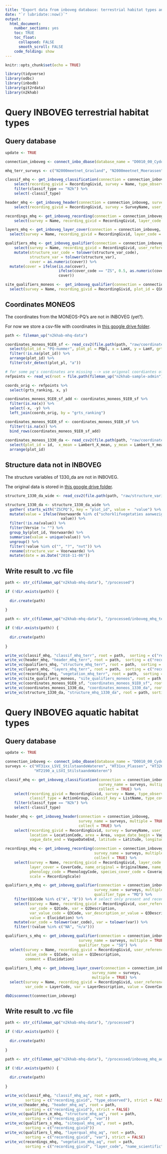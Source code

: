 ```yaml
---
title: "Export data from inboveg database: terrestrial habitat types and aquatic habitat types measured by INBO"
date: "`r lubridate::now()`"
output: 
  html_document:
    number_sections: yes
    toc: TRUE
    toc_float:
      collapsed: FALSE
      smooth_scroll: FALSE
    code_folding: show
---
```


```r
knitr::opts_chunk$set(echo = TRUE)
```

```r
library(tidyverse)
library(odbc)
library(inbodb)
library(git2rdata)
library(n2khab)
```

# Query INBOVEG terrestrial habitat types

## Query database

```r
update <- TRUE
```

```r
 
connection_inboveg <- connect_inbo_dbase(database_name = "D0010_00_Cydonia")

mhq_terr_surveys <- c("N2000meetnet_Grasland", "N2000meetnet_Moerassen", "N2000meetnet_Grasland_BHM", "N2000meetnet_Moeras_BHM", "N2000meetnet_Duinen_BHM", "N2000_Duinen_Fieldapp", "N2000meetnet_Bos_91E0_sf", "N2000meetnet_Heide_BHM", "N2000meetnet_Heide_BHM_2022", "N2000_6510_droogte", "Schelde-estuarium")

classif_mhq <- get_inboveg_classification(connection = connection_inboveg, survey_name = mhq_terr_surveys, collect = TRUE, multiple = TRUE) %>%
    select(recording_givid = RecordingGivid, survey = Name, type_observed = Classif, classif_type = ActionGroup, classif_key = ListName, type_cover = Cover) %>%
    filter(classif_type == "N2k") %>%
    select(-classif_type)

header_mhq <- get_inboveg_header(connection = connection_inboveg, survey_name = mhq_terr_surveys, collect = TRUE, multiple = TRUE) %>%
    select(recording_givid = RecordingGivid, survey = SurveyName, user_reference = UserReference, area = Area, vague_date_begin = VagueDateBegin, vague_date_end = VagueDateEnd, latitude = Latitude, longitude = Longitude)

recordings_mhq <- get_inboveg_recording(connection = connection_inboveg, survey_name = mhq_terr_surveys, collect = TRUE, multiple = TRUE) %>%
    select(survey = Name, recording_givid = RecordingGivid, layer_code = LayerCode, layer_cover = CoverCode, name_original = OriginalName, name_scientific = ScientificName, phenology_code = PhenologyCode, species_cover_code = CoverageCode, species_cover = PctValue, scale = RecordingScale)

layers_mhq <- get_inboveg_layer_cover(connection = connection_inboveg, survey_name = mhq_terr_surveys, multiple = TRUE) %>%
  select(survey = Name, recording_givid = RecordingGivid, layer_code = LayerCode, layer_description = LayerDescription, layer_cover = CoverCode)

qualifiers_mhq <- get_inboveg_qualifier(connection = connection_inboveg, survey_name = mhq_terr_surveys, qualifier_type = "MQ", multiple = TRUE) %>%
    select(survey = Name, recording_givid = RecordingGivid, user_reference = UserReference, structure_var_code = Q2Code, structure_var = Q2Description, cover = Q3Description, cover_code = Q3Code) %>%
    mutate(structure_var_code = tolower(structure_var_code),
           structure_var = tolower(structure_var),
           cover = as.numeric(cover)) %>%
  mutate(cover = ifelse(is.na(cover), 
                        ifelse(cover_code == "ZS", 0.5, as.numeric(cover_code)),
                        cover))

site_qualifiers_moneos <-  get_inboveg_qualifier(connection = connection_inboveg, survey_name = c("N2000meetnet_Bos_91E0_sf", "Schelde-estuarium"), qualifier_type = "SQ", multiple = TRUE) %>%
  select(survey = Name, recording_givid = RecordingGivid, plot_id = Q1Code)

```

## Coordinates MONEOS

The coordinates from the MONEOS-PQ's are not in INBOVEG (yet?).

For now we store a csv-file with coordinates in [this google drive folder](https://drive.google.com/drive/folders/1tl0gtQrFdmMtgupffkX8uuMJ0uJbeWKL).

```r

path <- fileman_up("n2khab-mhq-data")

coordinates_moneos_91E0_sf <- read_csv2(file.path(path, "raw/coordinates_inbo/CoordinatenExtraPQ_LSVI_91E0_2025-01-07.csv")) %>%
  select(plot_id = "PQ-nummer", plot_pl = PQpl, x = LamX, y = LamY, grts_ranking = Ranking) %>%
  filter(!is.na(plot_id)) %>%
  arrange(plot_id) %>%
  filter(str_detect(plot_pl, "a"))

# for some pq's coordinates are missing --> use origonal coordiantes of sampling units based on ranking
refpoints <- read_vc(root = file.path(fileman_up("n2khab-sample-admin"), "data/mhq_terr/"), file = "mhq_terr_refpoints")

coords_orig <- refpoints %>%
  select(grts_ranking, x, y)

coordinates_moneos_91E0_sf_add <- coordinates_moneos_91E0_sf %>%
  filter(is.na(x)) %>%
  select(-x, -y) %>%
  left_join(coords_orig, by = "grts_ranking")

coordinates_moneos_91E0_sf <- coordinates_moneos_91E0_sf %>%
  filter(!is.na(x)) %>%
  bind_rows(coordinates_moneos_91E0_sf_add)
  
coordinates_moneos_1330_da <- read_csv2(file.path(path, "raw/coordinates_inbo/coördinaten_1330_da.csv")) %>%
  select(plot_id = id,  x_mean = Lambert_X_mean, y_mean = Lambert_Y_mean, x_l = Lambert_X_l, y_l = Lambert_Y_l, x_r = Lambert_X_r, y_r = Lambert_Y_r) %>%
  arrange(plot_id)
```

## Structure data not in INBOVEG

The structure variables of 1330_da are not in INBOVEG. 

The original data is stored in [this google drive folder](https://drive.google.com/drive/folders/1tl0gtQrFdmMtgupffkX8uuMJ0uJbeWKL).

```r
structure_1330_da_wide <- read_csv2(file.path(path, "raw/structure_variables/Structuurgegevens_1330_da.csv"))

structure_1330_da <- structure_1330_da_wide %>%
  gather( starts_with("ZSCPQ"), key = "plot_id", value =  "value") %>%
  mutate(value = ifelse(Voorwaarde %in% c("schorklifvegetaties aanwezig", "habitattype lager dan het klif") & value == "nvt", "nee",
                         value)) %>%
  filter(!is.na(value)) %>%
  filter(Versie != "") %>%
  group_by(plot_id, Voorwaarde) %>%
  summarise(value = unique(value)) %>%
  ungroup() %>%
  filter(!value %in% c("", "?", "nvt")) %>%
  rename(structure_var = Voorwaarde) %>%
  mutate(date = as.Date("2018-11-06"))

```

## Write result to .vc file

```r

path <- str_c(fileman_up("n2khab-mhq-data"), "/processed")

if (!dir.exists(path)) {
    
  dir.create(path)  
    
}

path <- str_c(fileman_up("n2khab-mhq-data"), "/processed/inboveg_mhq_terr")

if (!dir.exists(path)) {
    
  dir.create(path)  
    
}

write_vc(classif_mhq, "classif_mhq_terr", root = path,  sorting = c("recording_givid", "type_observed"), strict = FALSE)
write_vc(header_mhq, "header_mhq_terr", root = path,  sorting = c("recording_givid"), strict = FALSE)
write_vc(qualifiers_mhq, "structure_mhq_terr", root = path,  sorting = c("recording_givid", "structure_var"), strict = FALSE)
write_vc(layers_mhq, "layers_mhq_terr", root = path,  sorting = c("recording_givid", "layer_code"))
write_vc(recordings_mhq, "vegetation_mhq_terr", root = path,  sorting = c("recording_givid", "layer_code", "name_scientific"))
write_vc(site_qualifiers_moneos, "site_qualifiers_moneos", root = path, sorting = c("recording_givid"))
write_vc(coordinates_moneos_91E0_sf, "coordinates_moneos_91E0_sf", root = path, sorting = c("plot_id", "plot_pl"))
write_vc(coordinates_moneos_1330_da, "coordinates_moneos_1330_da", root = path, sorting = c("plot_id"))
write_vc(structure_1330_da, "structure_mhq_1330_da", root = path, sorting = c("plot_id", "structure_var"), strict = FALSE)
```

# Query INBOVEG aquatic habitat types

## Query database

```r
update <- TRUE
```

```r
 
connection_inboveg <- connect_inbo_dbase(database_name = "D0010_00_Cydonia")
surveys <- c("HT31xx_LSVI_StilstaandeWateren", "HT31xx_Plassen", "HT3260",
             "HT2190_a_LSVI_StilstaandeWateren")

classif_mhq <- get_inboveg_classification(connection = connection_inboveg, 
                                          survey_name = surveys, multiple = TRUE,
                                          collect = TRUE) %>%
    select(recording_givid = RecordingGivid, survey = Name, type_observed = Classif, 
           classif_type = ActionGroup, classif_key = ListName, type_cover = Cover) %>%
    filter(classif_type == "N2k") %>%
    select(-classif_type)

header_mhq <- get_inboveg_header(connection = connection_inboveg, 
                                 survey_name = surveys, multiple = TRUE,
                                 collect = TRUE) %>%
    select(recording_givid = RecordingGivid, survey = SurveyName, user_reference = UserReference, 
           location = LocationCode, area = Area, vague_date_begin = VagueDateBegin, 
           vague_date_end = VagueDateEnd, latitude = Latitude, longitude = Longitude)

recordings_mhq <- get_inboveg_recording(connection = connection_inboveg, 
                                        survey_name = surveys, multiple = TRUE,
                                        collect = TRUE) %>%
    select(survey = Name, recording_givid = RecordingGivid, layer_code = LayerCode, 
           layer_cover = CoverCode, name_original = OriginalName, name_scientific = ScientificName, 
           phenology_code = PhenologyCode, species_cover_code = CoverageCode, species_cover = PctValue, 
           scale = RecordingScale)

qualifiers_m_mhq <- get_inboveg_qualifier(connection = connection_inboveg, 
                                        survey_name = surveys, multiple = TRUE,
                                        qualifier_type = "MQ") %>%
    filter(Q1Code %in% c("A", "B")) %>% # select only present and recent measurements (no winter observations)
    select(survey = Name, recording_givid = RecordingGivid, user_reference = UserReference, 
           var_code = Q2Code, var = Q2Description, 
           var_value_code = Q3Code, var_description_or_value = Q3Description, 
           value = Elucidation) %>%
    mutate(var_code = tolower(var_code), var = tolower(var)) %>% 
    filter(!(value %in% c("NA", "n/a")))  

qualifiers_s_mhq <- get_inboveg_qualifier(connection = connection_inboveg,
                                 survey_name = surveys, multiple = TRUE, 
                                 qualifier_type = "SQ") %>% 
  select(survey = Name, recording_givid = RecordingGivid, user_reference = UserReference, 
         value_code = Q1Code, value = Q1Description, 
         comment = Elucidation)
  
qualifiers_l_mhq <- get_inboveg_layer_cover(connection = connection_inboveg, 
                                       survey_name = surveys,
                                       multiple = TRUE) %>% 
  select(survey = Name, recording_givid = RecordingGivid, user_reference = UserReference,
         var_code = LayerCode, var = LayerDescription, value = CoverCode, value_perc = Percentage)

dbDisconnect(connection_inboveg)
```

## Write result to .vc file

```r

path <- str_c(fileman_up("n2khab-mhq-data"), "/processed")

if (!dir.exists(path)) {
    
  dir.create(path)  
    
}

path <- str_c(fileman_up("n2khab-mhq-data"), "/processed/inboveg_mhq_aq")

if (!dir.exists(path)) {
    
  dir.create(path)  
    
}

write_vc(classif_mhq, "classif_mhq_aq", root = path,  
         sorting = c("recording_givid", "type_observed"), strict = FALSE)
write_vc(header_mhq, "header_mhq_aq", root = path,  
         sorting = c("recording_givid"), strict = FALSE)
write_vc(qualifiers_m_mhq, "structure_mhq_aq", root = path,  
         sorting = c("recording_givid", "var")) 
write_vc(qualifiers_s_mhq, "sitequal_mhq_aq", root = path,  
         sorting = c("recording_givid")) 
write_vc(qualifiers_l_mhq, "layerqual_mhq_aq", root = path,  
         sorting = c("recording_givid", "var"), strict = FALSE) 
write_vc(recordings_mhq, "vegetation_mhq_aq", root = path,  
         sorting = c("recording_givid", "layer_code", "name_scientific"))
```